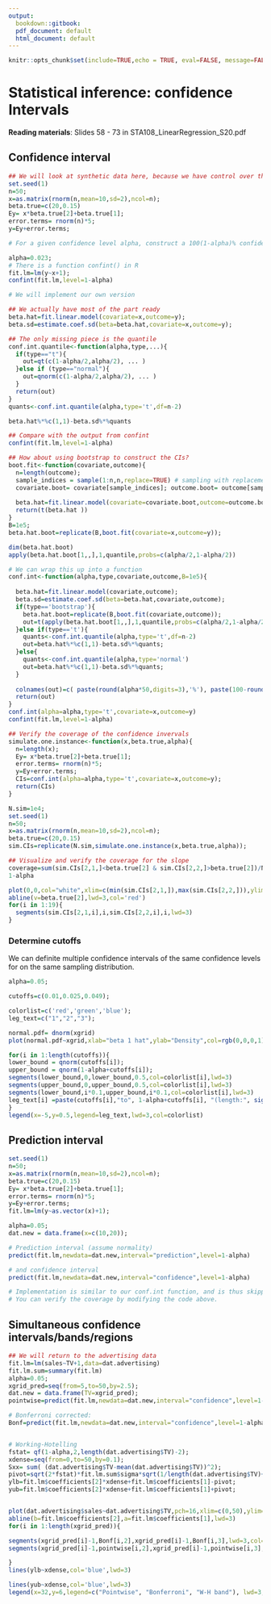 ```yaml
---
output:
  bookdown::gitbook:
  pdf_document: default
  html_document: default
---
```



```r
knitr::opts_chunk$set(include=TRUE,echo = TRUE, eval=FALSE, message=FALSE,warning=FALSE,cache=TRUE)
```


# Statistical inference: confidence Intervals {#ch:CI}


<b>Reading materials</b>:  Slides 58 - 73 in STA108_LinearRegression_S20.pdf


## Confidence interval
```r
## We will look at synthetic data here, because we have control over the truth 
set.seed(1)
n=50;
x=as.matrix(rnorm(n,mean=10,sd=2),ncol=n);
beta.true=c(20,0.15)
Ey= x*beta.true[2]+beta.true[1];
error.terms= rnorm(n)*5;
y=Ey+error.terms;

```

```r
# For a given confidence level alpha, construct a 100(1-alpha)% confidence interval 

alpha=0.023;
# There is a function confint() in R
fit.lm=lm(y~x+1);
confint(fit.lm,level=1-alpha)

```

```r
# We will implement our own version

## We actually have most of the part ready
beta.hat=fit.linear.model(covariate=x,outcome=y);
beta.sd=estimate.coef.sd(beta=beta.hat,covariate=x,outcome=y);

## The only missing piece is the quantile
conf.int.quantile<-function(alpha,type,...){
  if(type=="t"){
    out=qt(c(1-alpha/2,alpha/2), ... ) 
  }else if (type=="normal"){
    out=qnorm(c(1-alpha/2,alpha/2), ... ) 
  }
  return(out)
}
quants<-conf.int.quantile(alpha,type='t',df=n-2)

beta.hat%*%c(1,1)-beta.sd%*%quants

## Compare with the output from confint 
confint(fit.lm,level=1-alpha)

## How about using bootstrap to construct the CIs?
boot.fit<-function(covariate,outcome){
  n=length(outcome);
  sample_indices = sample(1:n,n,replace=TRUE) # sampling with replacement
  covariate.boot= covariate[sample_indices]; outcome.boot= outcome[sample_indices];
   
  beta.hat=fit.linear.model(covariate=covariate.boot,outcome=outcome.boot);
  return(t(beta.hat ))
}
B=1e5;
beta.hat.boot=replicate(B,boot.fit(covariate=x,outcome=y));

dim(beta.hat.boot)
apply(beta.hat.boot[1,,],1,quantile,probs=c(alpha/2,1-alpha/2))

# We can wrap this up into a function
conf.int<-function(alpha,type,covariate,outcome,B=1e5){
  
  beta.hat=fit.linear.model(covariate,outcome);
  beta.sd=estimate.coef.sd(beta=beta.hat,covariate,outcome);
  if(type=='bootstrap'){
    beta.hat.boot=replicate(B,boot.fit(covariate,outcome));
    out=t(apply(beta.hat.boot[1,,],1,quantile,probs=c(alpha/2,1-alpha/2)));
  }else if(type=='t'){
    quants<-conf.int.quantile(alpha,type='t',df=n-2)
    out=beta.hat%*%c(1,1)-beta.sd%*%quants;
  }else{
    quants<-conf.int.quantile(alpha,type='normal')
    out=beta.hat%*%c(1,1)-beta.sd%*%quants;
  }
  
  colnames(out)=c( paste(round(alpha*50,digits=3),'%'), paste(100-round(alpha*50,digits=3),'%')  )
  return(out)
}
conf.int(alpha=alpha,type='t',covariate=x,outcome=y)
confint(fit.lm,level=1-alpha)
```


```r
## Verify the coverage of the confidence invervals 
simulate.one.instance<-function(x,beta.true,alpha){
  n=length(x);
  Ey= x*beta.true[2]+beta.true[1];
  error.terms= rnorm(n)*5;
  y=Ey+error.terms;
  CIs=conf.int(alpha=alpha,type='t',covariate=x,outcome=y);
  return(CIs)
}

N.sim=1e4;
set.seed(1)
n=50;
x=as.matrix(rnorm(n,mean=10,sd=2),ncol=n);
beta.true=c(20,0.15)
sim.CIs=replicate(N.sim,simulate.one.instance(x,beta.true,alpha));
```

```r
## Visualize and verify the coverage for the slope 
coverage=sum(sim.CIs[2,1,]<beta.true[2] & sim.CIs[2,2,]>beta.true[2])/N.sim;
1-alpha

plot(0,0,col="white",xlim=c(min(sim.CIs[2,1,]),max(sim.CIs[2,2,])),ylim=c(0,20),xlab="Slope",ylab="Index",main=paste('Average Coverage:', signif(coverage,3)))
abline(v=beta.true[2],lwd=3,col='red')
for(i in 1:19){
  segments(sim.CIs[2,1,i],i,sim.CIs[2,2,i],i,lwd=3)
}

```

### Determine cutoffs


We can definite multiple confidence intervals of the same confidence levels for on the same sampling distribution.
```r
alpha=0.05;

cutoffs=c(0.01,0.025,0.049);

colorlist=c('red','green','blue');
leg_text=c("1","2","3");

normal.pdf= dnorm(xgrid)
plot(normal.pdf~xgrid,xlab="beta 1 hat",ylab="Density",col=rgb(0,0,0,1),lwd=3,type="l",ylim=c(0,0.5),xlim=c(-5,5),main='')

for(i in 1:length(cutoffs)){
lower_bound = qnorm(cutoffs[i]);
upper_bound = qnorm(1-alpha+cutoffs[i]);
segments(lower_bound,0,lower_bound,0.5,col=colorlist[i],lwd=3)
segments(upper_bound,0,upper_bound,0.5,col=colorlist[i],lwd=3)
segments(lower_bound,i*0.1,upper_bound,i*0.1,col=colorlist[i],lwd=3)
leg_text[i] =paste(cutoffs[i],"to", 1-alpha+cutoffs[i], "(length:", signif(upper_bound-lower_bound,2), ")");
}
legend(x=-5,y=0.5,legend=leg_text,lwd=3,col=colorlist)


```


## Prediction interval 

```r
set.seed(1)
n=50;
x=as.matrix(rnorm(n,mean=10,sd=2),ncol=n);
beta.true=c(20,0.15)
Ey= x*beta.true[2]+beta.true[1];
error.terms= rnorm(n)*5;
y=Ey+error.terms;
fit.lm=lm(y~as.vector(x)+1);

alpha=0.05;
dat.new = data.frame(x=c(10,20));

# Prediction interval (assume normality)
predict(fit.lm,newdata=dat.new,interval="prediction",level=1-alpha)

# and confidence interval
predict(fit.lm,newdata=dat.new,interval="confidence",level=1-alpha)

```
```r
# Implementation is similar to our conf.int function, and is thus skipped.
# You can verify the coverage by modifying the code above.
```

## Simultaneous confidence intervals/bands/regions


```r
## We will return to the advertising data 
fit.lm=lm(sales~TV+1,data=dat.advertising)
fit.lm.sum=summary(fit.lm)
alpha=0.05;
xgrid_pred=seq(from=5,to=50,by=2.5);
dat.new = data.frame(TV=xgrid_pred);
pointwise=predict(fit.lm,newdata=dat.new,interval="confidence",level=1-alpha)

# Bonferroni corrected:
Bonf=predict(fit.lm,newdata=dat.new,interval="confidence",level=1-alpha/length(xgrid_pred))


# Working-Hotelling
fstat= qf(1-alpha,2,length(dat.advertising$TV)-2);
xdense=seq(from=0,to=50,by=0.1);
Sxx= sum( (dat.advertising$TV-mean(dat.advertising$TV))^2);
pivot=sqrt(2*fstat)*fit.lm.sum$sigma*sqrt(1/length(dat.advertising$TV)+(xdense-mean(dat.advertising$TV))^2/Sxx);
ylb=fit.lm$coefficients[2]*xdense+fit.lm$coefficients[1]-pivot;
yub=fit.lm$coefficients[2]*xdense+fit.lm$coefficients[1]+pivot;


plot(dat.advertising$sales~dat.advertising$TV,pch=16,xlim=c(0,50),ylim=c(4,12),xlab='TV',ylab='Sales')
abline(b=fit.lm$coefficients[2],a=fit.lm$coefficients[1],lwd=3)
for(i in 1:length(xgrid_pred)){

segments(xgrid_pred[i]-1,Bonf[i,2],xgrid_pred[i]-1,Bonf[i,3],lwd=3,col='green')
segments(xgrid_pred[i]-1,pointwise[i,2],xgrid_pred[i]-1,pointwise[i,3],lwd=3,col='red')

}
lines(ylb~xdense,col='blue',lwd=3)

lines(yub~xdense,col='blue',lwd=3)
legend(x=32,y=6,legend=c("Pointwise", "Bonferroni", "W-H band"), lwd=3, col=c("red","green","blue"))
```

